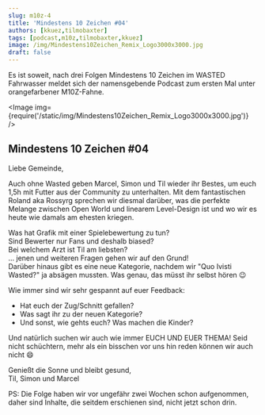 ```yaml
---
slug: m10z-4
title: 'Mindestens 10 Zeichen #04'
authors: [kkuez,tilmobaxter]
tags: [podcast,m10z,tilmobaxter,kkuez]
image: /img/Mindestens10Zeichen_Remix_Logo3000x3000.jpg
draft: false
---
```



Es ist soweit, nach drei Folgen Mindestens 10 Zeichen im WASTED Fahrwasser meldet sich der namensgebende Podcast zum ersten Mal unter orangefarbener M10Z-Fahne.

<Image img={require('/static/img/Mindestens10Zeichen_Remix_Logo3000x3000.jpg')} />

<!--truncate-->

## Mindestens 10 Zeichen #04

Liebe Gemeinde,

Auch ohne Wasted geben Marcel, Simon und Til wieder ihr Bestes, um euch 1,5h mit Futter aus der Community zu unterhalten.
Mit dem fantastischen Roland aka Rossyrg sprechen wir diesmal darüber, was die perfekte Melange zwischen Open World und linearem Level-Design ist und wo wir es heute wie damals am ehesten kriegen.

Was hat Grafik mit einer Spielebewertung zu tun?  
Sind Bewerter nur Fans und deshalb biased?  
Bei welchem Arzt ist Til am liebsten?  
… jenen und weiteren Fragen gehen wir auf den Grund!  
Darüber hinaus gibt es eine neue Kategorie, nachdem wir "Quo Ivisti Wasted?" ja absägen mussten. Was genau, das müsst ihr selbst hören 😉

Wie immer sind wir sehr gespannt auf euer Feedback:
- Hat euch der Zug/Schnitt gefallen?
- Was sagt ihr zu der neuen Kategorie?
- Und sonst, wie gehts euch? Was machen die Kinder?

Und natürlich suchen wir auch wie immer EUCH UND EUER THEMA!
Seid nicht schüchtern, mehr als ein bisschen vor uns hin reden können wir auch nicht 😄

Genießt die Sonne und bleibt gesund,  
Til, Simon und Marcel

PS: Die Folge haben wir vor ungefähr zwei Wochen schon aufgenommen, daher sind Inhalte, die seitdem erschienen sind, nicht jetzt schon drin.

<ReactPlayer
    width="100%"
    height="50px"
    controls
    url='https://m10z.picnotes.de/M10Z/M10Z_004.mp3'
/>
